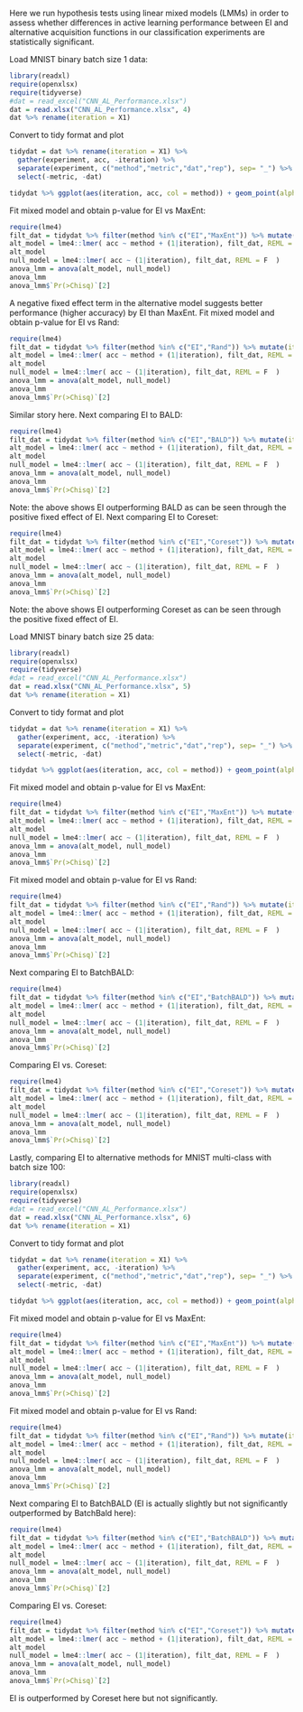 Here we run hypothesis tests using linear mixed models (LMMs) in order to assess whether differences in active learning performance between EI and alternative acquisition functions in our classification experiments are statistically significant.

Load MNIST binary batch size 1 data:
```r
library(readxl)
require(openxlsx)
require(tidyverse)
#dat = read_excel("CNN_AL_Performance.xlsx")
dat = read.xlsx("CNN_AL_Performance.xlsx", 4)
dat %>% rename(iteration = X1)
```

Convert to tidy format and plot
```r
tidydat = dat %>% rename(iteration = X1) %>% 
  gather(experiment, acc, -iteration) %>%
  separate(experiment, c("method","metric","dat","rep"), sep= "_") %>% 
  select(-metric, -dat)

tidydat %>% ggplot(aes(iteration, acc, col = method)) + geom_point(alpha=0.3)
```

Fit mixed model and obtain p-value for EI vs MaxEnt: 
```r
require(lme4)
filt_dat = tidydat %>% filter(method %in% c("EI","MaxEnt")) %>% mutate(iteration = as.factor(iteration))
alt_model = lme4::lmer( acc ~ method + (1|iteration), filt_dat, REML = F )
alt_model
null_model = lme4::lmer( acc ~ (1|iteration), filt_dat, REML = F  )
anova_lmm = anova(alt_model, null_model)
anova_lmm
anova_lmm$`Pr(>Chisq)`[2]
```
A negative fixed effect term in the alternative model suggests better performance (higher accuracy) by EI than MaxEnt.
Fit mixed model and obtain p-value for EI vs Rand: 
```r
require(lme4)
filt_dat = tidydat %>% filter(method %in% c("EI","Rand")) %>% mutate(iteration = as.factor(iteration))
alt_model = lme4::lmer( acc ~ method + (1|iteration), filt_dat, REML = F )
alt_model
null_model = lme4::lmer( acc ~ (1|iteration), filt_dat, REML = F  )
anova_lmm = anova(alt_model, null_model)
anova_lmm
anova_lmm$`Pr(>Chisq)`[2]
```
Similar story here. Next comparing EI to BALD:
```r
require(lme4)
filt_dat = tidydat %>% filter(method %in% c("EI","BALD")) %>% mutate(iteration = as.factor(iteration))
alt_model = lme4::lmer( acc ~ method + (1|iteration), filt_dat, REML = F )
alt_model
null_model = lme4::lmer( acc ~ (1|iteration), filt_dat, REML = F  )
anova_lmm = anova(alt_model, null_model)
anova_lmm
anova_lmm$`Pr(>Chisq)`[2]
```
Note: the above shows EI outperforming BALD as can be seen through the positive fixed effect of EI.
Next comparing EI to Coreset:
```r
require(lme4)
filt_dat = tidydat %>% filter(method %in% c("EI","Coreset")) %>% mutate(iteration = as.factor(iteration))
alt_model = lme4::lmer( acc ~ method + (1|iteration), filt_dat, REML = F )
alt_model
null_model = lme4::lmer( acc ~ (1|iteration), filt_dat, REML = F  )
anova_lmm = anova(alt_model, null_model)
anova_lmm
anova_lmm$`Pr(>Chisq)`[2]
```
Note: the above shows EI outperforming Coreset as can be seen through the positive fixed effect of EI.

Load MNIST binary batch size 25 data:
```r
library(readxl)
require(openxlsx)
require(tidyverse)
#dat = read_excel("CNN_AL_Performance.xlsx")
dat = read.xlsx("CNN_AL_Performance.xlsx", 5)
dat %>% rename(iteration = X1)
```
Convert to tidy format and plot
```r
tidydat = dat %>% rename(iteration = X1) %>% 
  gather(experiment, acc, -iteration) %>%
  separate(experiment, c("method","metric","dat","rep"), sep= "_") %>% 
  select(-metric, -dat)

tidydat %>% ggplot(aes(iteration, acc, col = method)) + geom_point(alpha=0.3)
```
Fit mixed model and obtain p-value for EI vs MaxEnt: 
```r
require(lme4)
filt_dat = tidydat %>% filter(method %in% c("EI","MaxEnt")) %>% mutate(iteration = as.factor(iteration))
alt_model = lme4::lmer( acc ~ method + (1|iteration), filt_dat, REML = F )
alt_model
null_model = lme4::lmer( acc ~ (1|iteration), filt_dat, REML = F  )
anova_lmm = anova(alt_model, null_model)
anova_lmm
anova_lmm$`Pr(>Chisq)`[2]
```
Fit mixed model and obtain p-value for EI vs Rand: 
```r
require(lme4)
filt_dat = tidydat %>% filter(method %in% c("EI","Rand")) %>% mutate(iteration = as.factor(iteration))
alt_model = lme4::lmer( acc ~ method + (1|iteration), filt_dat, REML = F )
alt_model
null_model = lme4::lmer( acc ~ (1|iteration), filt_dat, REML = F  )
anova_lmm = anova(alt_model, null_model)
anova_lmm
anova_lmm$`Pr(>Chisq)`[2]
```
Next comparing EI to BatchBALD:
```r
require(lme4)
filt_dat = tidydat %>% filter(method %in% c("EI","BatchBALD")) %>% mutate(iteration = as.factor(iteration))
alt_model = lme4::lmer( acc ~ method + (1|iteration), filt_dat, REML = F )
alt_model
null_model = lme4::lmer( acc ~ (1|iteration), filt_dat, REML = F  )
anova_lmm = anova(alt_model, null_model)
anova_lmm
anova_lmm$`Pr(>Chisq)`[2]
```

Comparing EI vs. Coreset:
```r
require(lme4)
filt_dat = tidydat %>% filter(method %in% c("EI","Coreset")) %>% mutate(iteration = as.factor(iteration))
alt_model = lme4::lmer( acc ~ method + (1|iteration), filt_dat, REML = F )
alt_model
null_model = lme4::lmer( acc ~ (1|iteration), filt_dat, REML = F  )
anova_lmm = anova(alt_model, null_model)
anova_lmm
anova_lmm$`Pr(>Chisq)`[2]
```
Lastly, comparing EI to alternative methods for MNIST multi-class with batch size 100:

```r
library(readxl)
require(openxlsx)
require(tidyverse)
#dat = read_excel("CNN_AL_Performance.xlsx")
dat = read.xlsx("CNN_AL_Performance.xlsx", 6)
dat %>% rename(iteration = X1)
```

Convert to tidy format and plot
```r
tidydat = dat %>% rename(iteration = X1) %>% 
  gather(experiment, acc, -iteration) %>%
  separate(experiment, c("method","metric","dat","rep"), sep= "_") %>% 
  select(-metric, -dat)

tidydat %>% ggplot(aes(iteration, acc, col = method)) + geom_point(alpha=0.3)
```

Fit mixed model and obtain p-value for EI vs MaxEnt: 
```r
require(lme4)
filt_dat = tidydat %>% filter(method %in% c("EI","MaxEnt")) %>% mutate(iteration = as.factor(iteration))
alt_model = lme4::lmer( acc ~ method + (1|iteration), filt_dat, REML = F )
alt_model
null_model = lme4::lmer( acc ~ (1|iteration), filt_dat, REML = F  )
anova_lmm = anova(alt_model, null_model)
anova_lmm
anova_lmm$`Pr(>Chisq)`[2]
```

Fit mixed model and obtain p-value for EI vs Rand: 
```r
require(lme4)
filt_dat = tidydat %>% filter(method %in% c("EI","Rand")) %>% mutate(iteration = as.factor(iteration))
alt_model = lme4::lmer( acc ~ method + (1|iteration), filt_dat, REML = F )
alt_model
null_model = lme4::lmer( acc ~ (1|iteration), filt_dat, REML = F  )
anova_lmm = anova(alt_model, null_model)
anova_lmm
anova_lmm$`Pr(>Chisq)`[2]
```

Next comparing EI to BatchBALD (EI is actually slightly but not significantly outperformed by BatchBald here):
```r
require(lme4)
filt_dat = tidydat %>% filter(method %in% c("EI","BatchBALD")) %>% mutate(iteration = as.factor(iteration))
alt_model = lme4::lmer( acc ~ method + (1|iteration), filt_dat, REML = F )
alt_model
null_model = lme4::lmer( acc ~ (1|iteration), filt_dat, REML = F  )
anova_lmm = anova(alt_model, null_model)
anova_lmm
anova_lmm$`Pr(>Chisq)`[2]
```

Comparing EI vs. Coreset:
```r
require(lme4)
filt_dat = tidydat %>% filter(method %in% c("EI","Coreset")) %>% mutate(iteration = as.factor(iteration))
alt_model = lme4::lmer( acc ~ method + (1|iteration), filt_dat, REML = F )
alt_model
null_model = lme4::lmer( acc ~ (1|iteration), filt_dat, REML = F  )
anova_lmm = anova(alt_model, null_model)
anova_lmm
anova_lmm$`Pr(>Chisq)`[2]
```
EI is outperformed by Coreset here but not significantly.